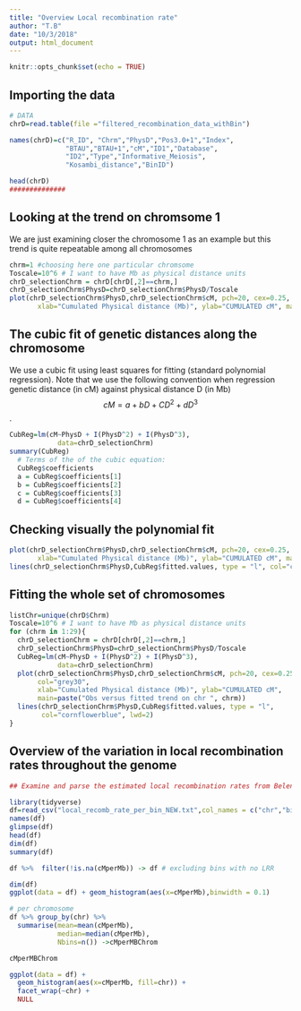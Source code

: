 ```yaml
---
title: "Overview Local recombination rate"
author: "T.B"
date: "10/3/2018"
output: html_document
---
```


```r
knitr::opts_chunk$set(echo = TRUE)
```

## Importing the data 



```r
# DATA
chrD=read.table(file ="filtered_recombination_data_withBin")

names(chrD)=c("R_ID", "Chrm","PhysD","Pos3.0+1","Index",
              "BTAU","BTAU+1","cM","ID1","Database",
              "ID2","Type","Informative_Meiosis",
              "Kosambi_distance","BinID")

head(chrD)
##############

```

## Looking at the trend on chromsome 1
We are just examining closer the chromosome 1 as an example but this trend is quite repeatable among all chromosomes

```r
chrm=1 #choosing here one particular chromsome
Toscale=10^6 # I want to have Mb as physical distance units
chrD_selectionChrm = chrD[chrD[,2]==chrm,]
chrD_selectionChrm$PhysD=chrD_selectionChrm$PhysD/Toscale
plot(chrD_selectionChrm$PhysD,chrD_selectionChrm$cM, pch=20, cex=0.25, col="grey30",
       xlab="Cumulated Physical distance (Mb)", ylab="CUMULATED cM", main=paste("Empirical trend on chr ", chrm))

```

## The cubic fit of genetic distances along the chromosome
We use a cubic fit using least squares for fitting (standard polynomial regression). Note that we use the following convention when regression genetic distance (in cM) against physical distance D (in Mb) $$ cM = a + b D + C D^2 + d D^3 $$.  

```r
CubReg=lm(cM~PhysD + I(PhysD^2) + I(PhysD^3), 
            data=chrD_selectionChrm)
summary(CubReg)
  # Terms of the of the cubic equation:
  CubReg$coefficients
  a = CubReg$coefficients[1]
  b = CubReg$coefficients[2]
  c = CubReg$coefficients[3]
  d = CubReg$coefficients[4]

```
## Checking visually the polynomial fit

```r
plot(chrD_selectionChrm$PhysD,chrD_selectionChrm$cM, pch=20, cex=0.25, col="grey30",
       xlab="Cumulated Physical distance (Mb)", ylab="CUMULATED cM", main=paste("Obs versus fitted trend on chr ", chrm))
lines(chrD_selectionChrm$PhysD,CubReg$fitted.values, type = "l", col="cornflowerblue", lwd=2)

```

## Fitting the whole set of chromosomes
```r
listChr=unique(chrD$Chrm)
Toscale=10^6 # I want to have Mb as physical distance units
for (chrm in 1:29){
  chrD_selectionChrm = chrD[chrD[,2]==chrm,]
  chrD_selectionChrm$PhysD=chrD_selectionChrm$PhysD/Toscale
  CubReg=lm(cM~PhysD + I(PhysD^2) + I(PhysD^3), 
            data=chrD_selectionChrm)
  plot(chrD_selectionChrm$PhysD,chrD_selectionChrm$cM, pch=20, cex=0.25,
       col="grey30", 
       xlab="Cumulated Physical distance (Mb)", ylab="CUMULATED cM",
       main=paste("Obs versus fitted trend on chr ", chrm))
  lines(chrD_selectionChrm$PhysD,CubReg$fitted.values, type = "l",
        col="cornflowerblue", lwd=2)
}
```

## Overview of the variation in local recombination rates throughout the genome

```r
## Examine and parse the estimated local recombination rates from Belen's script.

library(tidyverse) 
df=read_csv("local_recomb_rate_per_bin_NEW.txt",col_names = c("chr","bin","begin","end","mid", "cMperMb"),progress = T)
names(df)
glimpse(df)
head(df)
dim(df)
summary(df)

df %>%  filter(!is.na(cMperMb)) -> df # excluding bins with no LRR

dim(df)
ggplot(data = df) + geom_histogram(aes(x=cMperMb),binwidth = 0.1)

# per chromosome
df %>% group_by(chr) %>% 
  summarise(mean=mean(cMperMb),
            median=median(cMperMb),
            Nbins=n()) ->cMperMBChrom

cMperMBChrom

ggplot(data = df) + 
  geom_histogram(aes(x=cMperMb, fill=chr)) + 
  facet_wrap(~chr) +
  NULL

```

